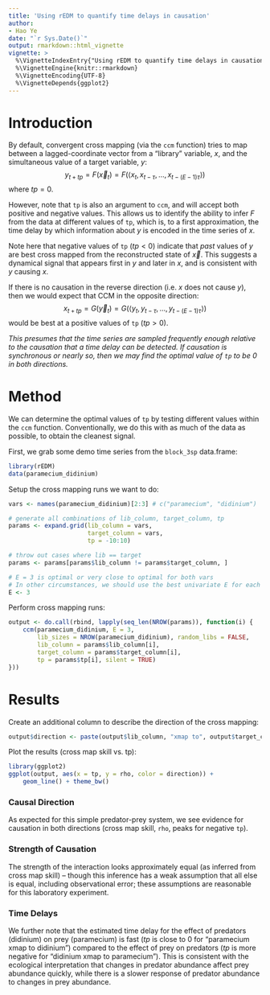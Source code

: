```yaml
---
title: 'Using rEDM to quantify time delays in causation'
author:
- Hao Ye
date: "`r Sys.Date()`"
output: rmarkdown::html_vignette
vignette: >
  %\VignetteIndexEntry{"Using rEDM to quantify time delays in causation"}
  %\VignetteEngine{knitr::rmarkdown}
  %\VignetteEncoding{UTF-8}
  %\VignetteDepends{ggplot2}
---
```

    
# Introduction
    
By default, convergent cross mapping (via the `ccm` function) tries to map between a lagged-coordinate vector from a "library" variable, $x$, and the simultaneous value of a target variable, $y$:
$$ y_{t+tp} = F\left(\vec{x}_t\right) = F\left(\langle x_t, x_{t-\tau}, \dots, x_{t-(E-1)\tau} \rangle \right) $$
where $tp = 0$.

However, note that `tp` is also an argument to `ccm`, and will accept both positive and negative values. This allows us to identify the ability to infer $F$ from the data at different values of `tp`, which is, to a first approximation, the time delay by which information about $y$ is encoded in the time series of $x$.

Note here that negative values of `tp` ($tp < 0$) indicate that *past* values of $y$ are best cross mapped from the reconstructed state of $\vec{x}$. This suggests a dynamical signal that appears first in $y$ and later in $x$, and is consistent with $y$ causing $x$.

If there is no causation in the reverse direction (i.e. $x$ does not cause $y$), then we would expect that CCM in the opposite direction:
$$ x_{t+tp} = G\left(\vec{y}_t\right) = G\left(\langle y_t, y_{t-\tau}, \dots, y_{t-(E-1)\tau} \rangle \right) $$
would be best at a positive values of `tp` ($tp > 0$).

*This presumes that the time series are sampled frequently enough relative to the causation that a time delay can be detected. If causation is synchronous or nearly so, then we may find the optimal value of `tp` to be $0$ in both directions.*

# Method

We can determine the optimal values of `tp` by testing different values within the `ccm` function. Conventionally, we do this with as much of the data as possible, to obtain the cleanest signal.

First, we grab some demo time series from the `block_3sp` data.frame:
```r
library(rEDM)
data(paramecium_didinium)
```

Setup the cross mapping runs we want to do:
```r
vars <- names(paramecium_didinium)[2:3] # c("paramecium", "didinium")

# generate all combinations of lib_column, target_column, tp
params <- expand.grid(lib_column = vars, 
                      target_column = vars, 
                      tp = -10:10)

# throw out cases where lib == target
params <- params[params$lib_column != params$target_column, ]

# E = 3 is optimal or very close to optimal for both vars
# In other circumstances, we should use the best univariate E for each lib_column
E <- 3
```

Perform cross mapping runs:
```r
output <- do.call(rbind, lapply(seq_len(NROW(params)), function(i) {
    ccm(paramecium_didinium, E = 3, 
        lib_sizes = NROW(paramecium_didinium), random_libs = FALSE, 
        lib_column = params$lib_column[i], 
        target_column = params$target_column[i], 
        tp = params$tp[i], silent = TRUE)
}))
```

# Results

Create an additional column to describe the direction of the cross mapping:
```r
output$direction <- paste(output$lib_column, "xmap to", output$target_column)
```

Plot the results (cross map skill vs. tp):
```r
library(ggplot2)
ggplot(output, aes(x = tp, y = rho, color = direction)) + 
    geom_line() + theme_bw()
```

### Causal Direction
As expected for this simple predator-prey system, we see evidence for causation in both directions (cross map skill, `rho`, peaks for negative `tp`).

### Strength of Causation
The strength of the interaction looks approximately equal (as inferred from cross map skill) -- though this inference has a weak assumption that all else is equal, including observational error; these assumptions are reasonable for this laboratory experiment.

### Time Delays
We further note that the estimated time delay for the effect of predators (didinium) on prey (paramecium) is fast ($tp$ is close to 0 for "paramecium xmap to didinium") compared to the effect of prey on predators ($tp$ is more negative for "didinium xmap to paramecium"). This is consistent with the ecological interpretation that changes in predator abundance affect prey abundance quickly, while there is a slower response of predator abundance to changes in prey abundance.
